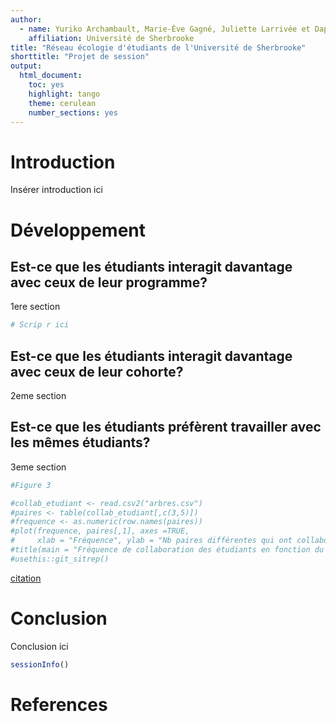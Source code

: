 ```yaml
---
author:
  - name: Yuriko Archambault, Marie-Ève Gagné, Juliette Larrivée et Daphnée Longworth
    affiliation: Université de Sherbrooke
title: "Réseau écologie d'étudiants de l'Université de Sherbrooke"
shorttitle: "Projet de session"
output: 
  html_document: 
    toc: yes
    highlight: tango
    theme: cerulean
    number_sections: yes
---
```


# Introduction

Insérer introduction ici


# Développement

## Est-ce que les étudiants interagit davantage avec ceux de leur programme?
1ere section 

```r
# Scrip r ici
```


## Est-ce que les étudiants interagit davantage avec ceux de leur cohorte?
2eme section

## Est-ce que les étudiants préfèrent travailler avec les mêmes étudiants?
3eme section

```r
#Figure 3

#collab_etudiant <- read.csv2("arbres.csv")
#paires <- table(collab_etudiant[,c(3,5)])
#frequence <- as.numeric(row.names(paires))
#plot(frequence, paires[,1], axes =TRUE,
#     xlab = "Fréquence", ylab = "Nb paires différentes qui ont collaboré ensemble")
#title(main = "Fréquence de collaboration des étudiants en fonction du nombre de paires différentes qui ont collaboré ensemble")
#usethis::git_sitrep()
```


[citation](https://econumuds.github.io/BIO500/bloc3/#43)

# Conclusion

Conclusion ici

```r
sessionInfo()
```


# References {-}
